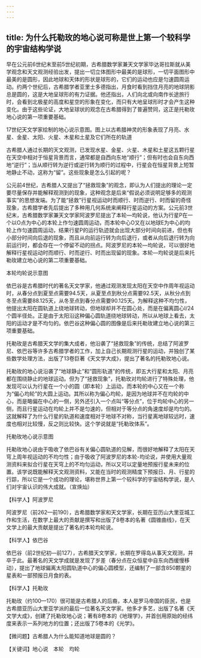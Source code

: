```yaml
---
---
---
```

title: 为什么托勒玫的地心说可称是世上第一个较科学的宇宙结构学说
---




早在公元前6世纪末至前5世纪初期，古希腊数学家兼天文学家毕达哥拉斯就从美学观念和天文观测经验出发，提出一切立体图形中最美的是球形，一切平面图形中最美的是圆形，因此地球和天体的形状是球形的，它们的运动也应是匀速圆周运动。约两个世纪后，古希腊学者亚里士多德指出，月食时看到挡住月亮的地球阴影总是圆的，这是大地呈球形的有力证据。他还指出，人们向北或向南作长途旅行时，会看到北极星的高度和星空的形象在变化，而只有大地呈球形时才会产生这种变化。由于这些论证，大地呈球状的观念在古希腊得到了普遍赞同，这正是托勒玫地心说的第一项重要基础。

17世纪天文学家绘制的地心说示意图。图上以古希腊神灵的形象表现了月亮、水星、金星、太阳、火星、木星和土星及它们所在的轨道



古希腊人通过长期的天文观测，已发现水星、金星、火星、木星和土星这五颗行星在天空中相对于恒星背景而言，通常都是自西向东地“顺行”；但有时也会自东向西地“逆行”；当从顺行转为逆行或逆行转为顺行的过程中，行星会在恒星背景上短暂地静止不动，这称为“留”。这些现象是怎么引起的呢？

公元前4世纪，古希腊人又提出了“拯救现象”的观念，即认为人们提出的理论一定要尽量保存并能解释观测到的现象，这种观念是后来“假说必须说明足够多的观测事实”的思想发端。为了能“拯救”行星视运动时而顺行、时而逆行、时而留的奇怪现象，古希腊学者先后提出了多种用几何系统来阐释行星运动的方案。公元前3世纪末，古希腊数学家兼天文学家阿波罗尼提出了本轮—均轮说，他认为行星P在一个以O点为中心的本轮上作匀速圆周运动，而本轮中心O又在以地球E为中心的均轮上作匀速圆周运动，结果行星P的运行轨迹就会出现大部分时间向前进，但也有小部分时间向后退的现象，而且从向前运行转为向后退行，或者从向后退行转为向前运行时，都会存在一个停留不动的拐点。阿波罗尼的本轮—均轮说，可以很好地解释行星视运动时而顺行、时而逆行、时而出现留的现象。本轮—均轮说是后来托勒玫建立地心说的第二项重要基础。

本轮均轮说示意图



依巴谷是古希腊时代的著名天文学家，他通过观测发现太阳在天空中作周年视运动时，从春分点到夏至点需要94.5天，从夏至点到秋分点需要92.5天，从秋分点到冬至点需要88.125天，从冬至点到春分点需要90.125天。为解释这种不均匀性，他提出太阳在圆轨道上绕地球转动，但地球却并不在圆心处，而是在偏离圆心l/24个圆半径处。正是由于太阳沿这种偏心圆轨道绕地球转动，所以从地球上看去，太阳的运动才是不均匀的。依巴谷这种偏心圆的图像是后来托勒玫建立地心说的第三项重要基础。

托勒玫是古希腊天文学的集大成者，他沿袭了“拯救现象”的传统，总结了阿波罗尼、依巴谷等许多古希腊学者的工作，加上自己长期观测行星的运动，并独创了某些数学处理方法，出版了13卷巨著《天文学大成》，提出了著名的托勒玫地心说。

托勒玫的地心说沿袭了“地球静止”和“圆形轨道”的传统，即五大行星和太阳、月亮都在围绕静止的地球运动。但为了“拯救现象”，托勒玫对均轮进行了特殊处理，他发现可以认为行星在一个小的圆（即本轮）上运动，而本轮的中心又在一个称为“偏心均轮”的大圆上运动。其所以称为偏心均轮，是因为地球并不在均轮的中心，而是略偏在中心的一侧，另外还引入一个点叫“等分点”，位于均轮中心的另一侧，而且行星运动在均轮上并不是匀速的，但相对于等分点的角速度却是均匀的。这就解释了为什么行星的轨道和速度相对于地球不对称，当行星离地球较远时，速度也相对比较慢，反之则比较快。这个学说就是“托勒玫体系”。

托勒玫地心说示意图



托勒玫地心说由于吸收了依巴谷有关偏心圆轨道的见解，而很好地解释了太阳在天穹上周年视运动的不均匀性；由于吸收了阿波罗尼的本轮-均论说，并使用大量观测资料来拟合行星在天穹上的不均匀运动，所以又可以定量地预报行星未来的位置。该学说既能解释天文观测资料，又能在当时的观测精度下预报日、月、行星的行踪，所以它是一个成功的理论，堪称世界上第一个较科学的宇宙结构学说，是人们对宇宙认识的伟大成就。（宣焕灿）





【科学人】阿波罗尼

阿波罗尼（前262—前190），古希腊数学家和天文学家，长期在亚历山大里亚城工作和生活，在数学上最大的贡献是撰写和出版了8卷本的名著《圆锥曲线》，在天文学上的最大贡献是提出了著名的本轮均轮说。

【科学人】依巴谷



依巴谷（前2世纪初—前127），古希腊天文学家，长期在罗得岛从事天文观测，并卒于此。最著名的天文学成就是发现了岁差（春分点在众恒星中自东向西缓慢移动），提出了地球偏离太阳圆轨道中心的偏心圆模型，还编制了一部含850颗星的星表和一部预报日月食的表。

【科学人】托勒玫



托勒玫（约100—170）很可能是古希腊人的后裔，本人是罗马帝国的臣民，也是古希腊亚历山大里亚学派的最后一位著名天文学家。他多才多艺，出版了名著《天文学大成》，创建了托勒玫地心说；著有8卷本的《地理学》，并首创用原始的经纬度来表示一系列地方的位置；还出版了5卷本的《光学》。

【微问题】古希腊人为什么能知道地球是圆的？

【关键词】地心说　本轮　均轮